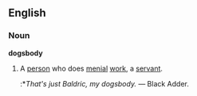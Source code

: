 ==English==
===Noun===
'''dogsbody'''
# A [[person]] who does [[menial]] [[work]], a [[servant]].
#:*''That's just Baldric, my dogsbody.'' &mdash; Black Adder.